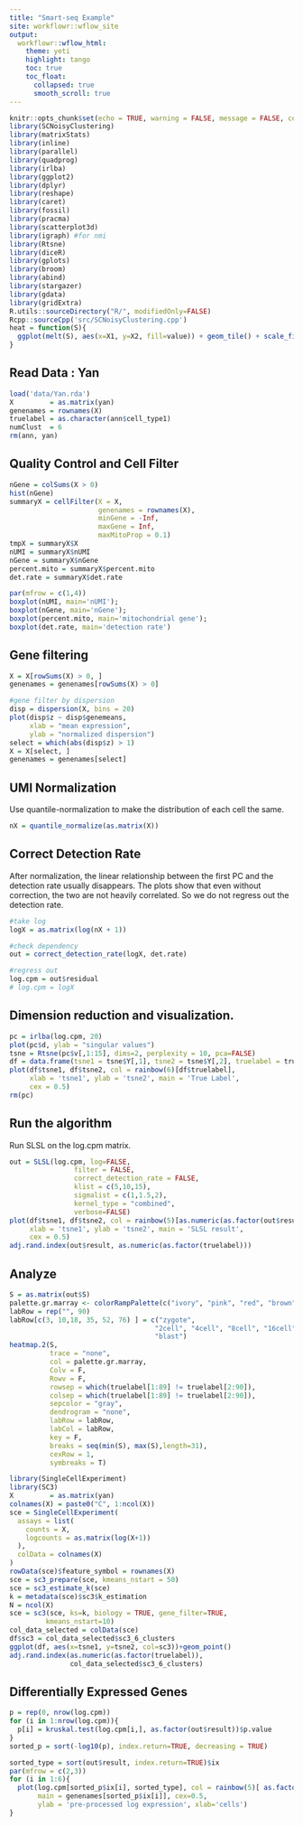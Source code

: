 ```yaml
---
title: "Smart-seq Example"
site: workflowr::wflow_site
output:
  workflowr::wflow_html:
    theme: yeti
    highlight: tango
    toc: true
    toc_float: 
      collapsed: true
      smooth_scroll: true
---
```


```r
knitr::opts_chunk$set(echo = TRUE, warning = FALSE, message = FALSE, comment = NA)
library(SCNoisyClustering)
library(matrixStats)
library(inline)
library(parallel)
library(quadprog)
library(irlba)
library(ggplot2)
library(dplyr)
library(reshape)
library(caret)
library(fossil)
library(pracma)
library(scatterplot3d)
library(igraph) #for nmi
library(Rtsne)
library(diceR)
library(gplots)
library(broom)
library(abind)
library(stargazer)
library(gdata)
library(gridExtra)
R.utils::sourceDirectory("R/", modifiedOnly=FALSE)
Rcpp::sourceCpp('src/SCNoisyClustering.cpp')
heat = function(S){
  ggplot(melt(S), aes(x=X1, y=X2, fill=value)) + geom_tile() + scale_fill_gradient()
}
```

## Read Data : Yan

```r
load('data/Yan.rda')
X         = as.matrix(yan)
genenames = rownames(X)
truelabel = as.character(ann$cell_type1)
numClust  = 6
rm(ann, yan)
```


## Quality Control and Cell Filter

```r
nGene = colSums(X > 0)
hist(nGene)
summaryX = cellFilter(X = X, 
                      genenames = rownames(X),
                      minGene = -Inf, 
                      maxGene = Inf, 
                      maxMitoProp = 0.1)
tmpX = summaryX$X
nUMI = summaryX$nUMI
nGene = summaryX$nGene
percent.mito = summaryX$percent.mito
det.rate = summaryX$det.rate

par(mfrow = c(1,4))
boxplot(nUMI, main='nUMI'); 
boxplot(nGene, main='nGene'); 
boxplot(percent.mito, main='mitochondrial gene'); 
boxplot(det.rate, main='detection rate')
```

## Gene filtering

```r
X = X[rowSums(X) > 0, ]
genenames = genenames[rowSums(X) > 0]

#gene filter by dispersion
disp = dispersion(X, bins = 20)
plot(disp$z ~ disp$genemeans,
     xlab = "mean expression",
     ylab = "normalized dispersion")
select = which(abs(disp$z) > 1)
X = X[select, ]
genenames = genenames[select]
```


## UMI Normalization

Use quantile-normalization to make the distribution of each cell the same. 

```r
nX = quantile_normalize(as.matrix(X))
```


## Correct Detection Rate

After normalization, the linear relationship between the first PC and the detection rate usually disappears. The plots show that even without correction, the two are not heavily correlated. So we do not regress out the detection rate. 

```r
#take log
logX = as.matrix(log(nX + 1))

#check dependency
out = correct_detection_rate(logX, det.rate)

#regress out
log.cpm = out$residual
# log.cpm = logX
```

## Dimension reduction and visualization.

```r
pc = irlba(log.cpm, 20)
plot(pc$d, ylab = "singular values")
tsne = Rtsne(pc$v[,1:15], dims=2, perplexity = 10, pca=FALSE)
df = data.frame(tsne1 = tsne$Y[,1], tsne2 = tsne$Y[,2], truelabel = truelabel)
plot(df$tsne1, df$tsne2, col = rainbow(6)[df$truelabel],
     xlab = 'tsne1', ylab = 'tsne2', main = 'True Label',
     cex = 0.5)
rm(pc)
```

## Run the algorithm

Run SLSL on the log.cpm matrix.

```r
out = SLSL(log.cpm, log=FALSE,
                filter = FALSE,
                correct_detection_rate = FALSE,
                klist = c(5,10,15),
                sigmalist = c(1,1.5,2),
                kernel_type = "combined",
                verbose=FALSE)
plot(df$tsne1, df$tsne2, col = rainbow(5)[as.numeric(as.factor(out$result))],
     xlab = 'tsne1', ylab = 'tsne2', main = 'SLSL result',
     cex = 0.5)
adj.rand.index(out$result, as.numeric(as.factor(truelabel)))
```

## Analyze

```r
S = as.matrix(out$S)
palette.gr.marray <- colorRampPalette(c("ivory", "pink", "red", "brown"))(30)
labRow = rep("", 90)
labRow[c(3, 10,18, 35, 52, 76) ] = c("zygote",
                                    "2cell", "4cell", "8cell", "16cell",
                                    "blast")
heatmap.2(S,
          trace = "none",
          col = palette.gr.marray,
          Colv = F,
          Rowv = F, 
          rowsep = which(truelabel[1:89] != truelabel[2:90]),
          colsep = which(truelabel[1:89] != truelabel[2:90]),
          sepcolor = "gray",
          dendrogram = "none",
          labRow = labRow,
          labCol = labRow,
          key = F,
          breaks = seq(min(S), max(S),length=31),
          cexRow = 1,
          symbreaks = T)
```

```r
library(SingleCellExperiment)
library(SC3)
X         = as.matrix(yan)
colnames(X) = paste0("C", 1:ncol(X))
sce = SingleCellExperiment(
  assays = list(
    counts = X,
    logcounts = as.matrix(log(X+1))
  ),
  colData = colnames(X)
)
rowData(sce)$feature_symbol = rownames(X)
sce = sc3_prepare(sce, kmeans_nstart = 50)
sce = sc3_estimate_k(sce)
k = metadata(sce)$sc3$k_estimation
N = ncol(X)
sce = sc3(sce, ks=k, biology = TRUE, gene_filter=TRUE,
         kmeans_nstart=10)
col_data_selected = colData(sce)
df$sc3 = col_data_selected$sc3_6_clusters
ggplot(df, aes(x=tsne1, y=tsne2, col=sc3))+geom_point()
adj.rand.index(as.numeric(as.factor(truelabel)),
               col_data_selected$sc3_6_clusters)
```


## Differentially Expressed Genes

```r
p = rep(0, nrow(log.cpm))
for (i in 1:nrow(log.cpm)){
  p[i] = kruskal.test(log.cpm[i,], as.factor(out$result))$p.value
}
sorted_p = sort(-log10(p), index.return=TRUE, decreasing = TRUE)

sorted_type = sort(out$result, index.return=TRUE)$ix
par(mfrow = c(2,3))
for (i in 1:6){
  plot(log.cpm[sorted_p$ix[i], sorted_type], col = rainbow(5)[ as.factor(out$result[sorted_type])],
       main = genenames[sorted_p$ix[i]], cex=0.5,
       ylab = 'pre-processed log expression', xlab='cells')
}
```

